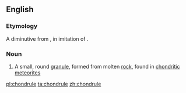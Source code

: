 ==English==
===Etymology===
A diminutive from {{etyl|grc|en}} {{m|grc|χόνδρος||grain}}, in imitation of {{m|en|granule}}.
===Noun===
{{wikipedia}}
{{en-noun}}

# A small, round [[granule]], formed from molten [[rock]], found in [[chondritic]] [[meteorite]]s

[[pl:chondrule]]
[[ta:chondrule]]
[[zh:chondrule]]